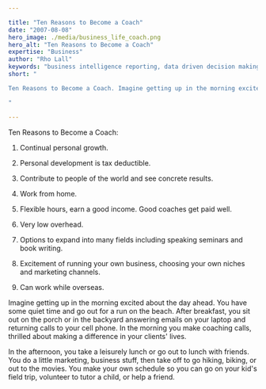 ```yaml
---

title: "Ten Reasons to Become a Coach"
date: "2007-08-08"
hero_image: ./media/business_life_coach.png
hero_alt: "Ten Reasons to Become a Coach"
expertise: "Business"
author: "Rho Lall"
keywords: "business intelligence reporting, data driven decision making, data driven decisions, using data to make decisions"
short: "

Ten Reasons to Become a Coach. Imagine getting up in the morning excited about the day ahead. You have some quiet time and go out for a run on the beach. After breakfast, . . . 

"

---
```



Ten Reasons to Become a Coach:

1. Continual personal growth.

2. Personal development is tax deductible.

3. Contribute to people of the world and see concrete results.

4. Work from home.

5. Flexible hours, earn a good income. Good coaches get paid well.

6. Very low overhead.

7. Options to expand into many fields including speaking seminars and book writing.

8. Excitement of running your own business, choosing your own niches and marketing channels.

9. Can work while overseas.

Imagine getting up in the morning excited about the day ahead. You have some quiet time and go out for a run on the beach. After breakfast, you sit out on the porch or in the backyard answering emails on your laptop and returning calls to your cell phone. In the morning you make coaching calls, thrilled about making a difference in your clients' lives.

In the afternoon, you take a leisurely lunch or go out to lunch with friends. You do a little marketing, business stuff, then take off to go hiking, biking, or out to the movies. You make your own schedule so you can go on your kid's field trip, volunteer to tutor a child, or help a friend.
